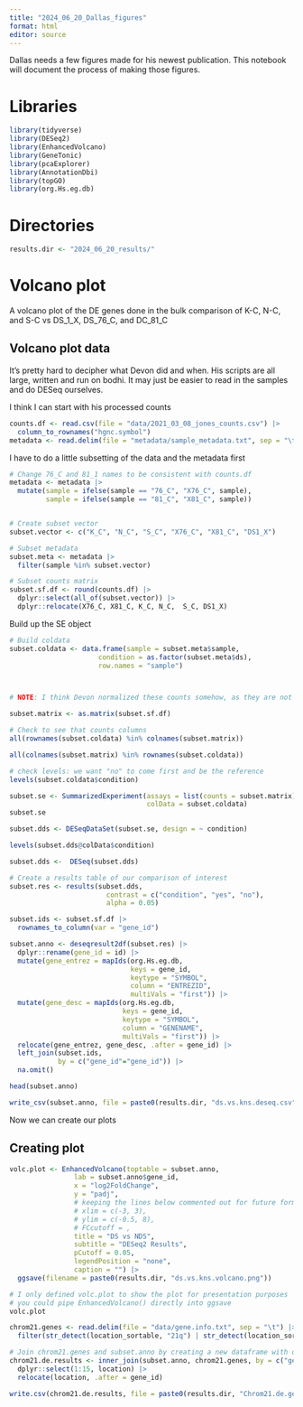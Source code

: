 ---
title: "2024_06_20_Dallas_figures"
format: html
editor: source
---

Dallas needs a few figures made for his newest publication. This notebook will document the process of making those figures.

# Libraries

```{r}
library(tidyverse)
library(DESeq2)
library(EnhancedVolcano)
library(GeneTonic)
library(pcaExplorer)
library(AnnotationDbi)
library(topGO)
library(org.Hs.eg.db)
```

# Directories

```{r}
results.dir <- "2024_06_20_results/"
```

# Volcano plot

A volcano plot of the DE genes done in the bulk comparison of K-C, N-C, and S-C vs DS_1_X, DS_76_C, and DC_81_C

## Volcano plot data

It's pretty hard to decipher what Devon did and when. His scripts are all large, written and run on bodhi. It may just be easier to read in the samples and do DESeq ourselves.

I think I can start with his processed counts

```{r}
counts.df <- read.csv(file = "data/2021_03_08_jones_counts.csv") |> 
  column_to_rownames("hgnc.symbol")
metadata <- read.delim(file = "metadata/sample_metadata.txt", sep = "\t")
```

I have to do a little subsetting of the data and the metadata first

```{r}
# Change 76_C and 81_1 names to be consistent with counts.df
metadata <- metadata |> 
  mutate(sample = ifelse(sample == "76_C", "X76_C", sample),
         sample = ifelse(sample == "81_C", "X81_C", sample))


# Create subset vector
subset.vector <- c("K_C", "N_C", "S_C", "X76_C", "X81_C", "DS1_X")

# Subset metadata
subset.meta <- metadata |>
  filter(sample %in% subset.vector)

# Subset counts matrix
subset.sf.df <- round(counts.df) |>
  dplyr::select(all_of(subset.vector)) |> 
  dplyr::relocate(X76_C, X81_C, K_C, N_C,  S_C, DS1_X)

```

Build up the SE object

```{r}
# Build coldata
subset.coldata <- data.frame(sample = subset.meta$sample,
                      condition = as.factor(subset.meta$ds),
                      row.names = "sample")



# NOTE: I think Devon normalized these counts somehow, as they are not whole integers. I am rounding them to the nearest whole integer, which is required for DESeq.

subset.matrix <- as.matrix(subset.sf.df)
```

```{r}
# Check to see that counts columns 
all(rownames(subset.coldata) %in% colnames(subset.matrix))

all(colnames(subset.matrix) %in% rownames(subset.coldata))

# check levels: we want "no" to come first and be the reference
levels(subset.coldata$condition)
```

```{r}
subset.se <- SummarizedExperiment(assays = list(counts = subset.matrix),
                                  colData = subset.coldata)
subset.se
```

```{r}
subset.dds <- DESeqDataSet(subset.se, design = ~ condition)
```

```{r}
levels(subset.dds@colData$condition)
```



```{r}
subset.dds <-  DESeq(subset.dds)

# Create a results table of our comparison of interest
subset.res <- results(subset.dds,
                        contrast = c("condition", "yes", "no"),
                        alpha = 0.05)
```

```{r}
subset.ids <- subset.sf.df |>
  rownames_to_column(var = "gene_id")

subset.anno <- deseqresult2df(subset.res) |>
  dplyr::rename(gene_id = id) |>
  mutate(gene_entrez = mapIds(org.Hs.eg.db,
                              keys = gene_id,
                              keytype = "SYMBOL",
                              column = "ENTREZID",
                              multiVals = "first")) |>
  mutate(gene_desc = mapIds(org.Hs.eg.db,
                            keys = gene_id,
                            keytype = "SYMBOL",
                            column = "GENENAME",
                            multiVals = "first")) |>
  relocate(gene_entrez, gene_desc, .after = gene_id) |>
  left_join(subset.ids,
            by = c("gene_id"="gene_id")) |>
  na.omit()

head(subset.anno)
```

```{r}
write_csv(subset.anno, file = paste0(results.dir, "ds.vs.kns.deseq.csv"))
```

Now we can create our plots

## Creating plot

```{r}
volc.plot <- EnhancedVolcano(toptable = subset.anno,
                lab = subset.anno$gene_id,
                x = "log2FoldChange",
                y = "padj",
                # keeping the lines below commented out for future formatting
                # xlim = c(-3, 3),
                # ylim = c(-0.5, 8),
                # FCcutoff = ,
                title = "DS vs NDS",
                subtitle = "DESeq2 Results",
                pCutoff = 0.05,
                legendPosition = "none",
                caption = "") |>
  ggsave(filename = paste0(results.dir, "ds.vs.kns.volcano.png"))

# I only defined volc.plot to show the plot for presentation purposes
# you could pipe EnhancedVolcano() directly into ggsave
volc.plot
```



```{r}
chrom21.genes <- read.delim(file = "data/gene.info.txt", sep = "\t") |> 
  filter(str_detect(location_sortable, "21q") | str_detect(location_sortable, "21p"))
```

```{r}
# Join chrom21.genes and subset.anno by creating a new dataframe with only genes that exist in both dataframes.
chrom21.de.results <- inner_join(subset.anno, chrom21.genes, by = c("gene_id" = "symbol")) |> 
  dplyr::select(1:15, location) |> 
  relocate(location, .after = gene_id)

write.csv(chrom21.de.results, file = paste0(results.dir, "Chrom21.de.genes.csv"))
```













